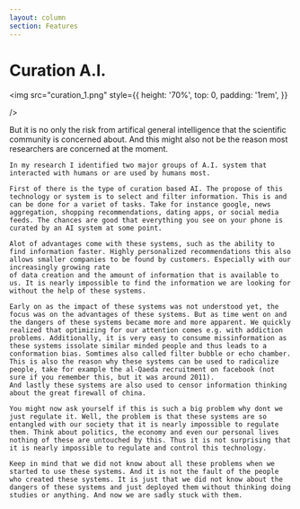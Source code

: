 ```yaml
---
layout: column
section: Features
---
```


# Curation A.I.

<img
    src="curation_1.png"
    style={{
        height: '70%',
        top: 0,
        padding: '1rem',
    }}

/>

<Note>
    But it is no only the risk from artifical general intelligence that the scientific community is concerned about. And this might also not be the reason most researchers are concerned at the moment.

    In my research I identified two major groups of A.I. system that interacted with humans or are used by humans most.

    First of there is the type of curation based AI. The propose of this technology or system is to select and filter information. This is and can be done for a variet of tasks. Take for instance google, news aggregation, shopping recommendations, dating apps, or social media feeds. The chances are good that everything you see on your phone is curated by an AI system at some point.

    Alot of advantages come with these systems, such as the ability to find information faster. Highly personalized recommendations this also allows smaller companies to be found by customers. Especially with our increasingly growing rate
    of data creation and the amount of information that is available to us. It is nearly impossible to find the information we are looking for without the help of these systems.

    Early on as the impact of these systems was not understood yet, the focus was on the advantages of these systems. But as time went on and the dangers of these systems became more and more apparent. We quickly realized that optimizing for our attention comes e.g. with addiction problems. Additionally, it is very easy to consume missinformation as these systems issolate similar minded people and thus leads to a conformation bias. Somtimes also called filter bubble or echo chamber. This is also the reason why these systems can be used to radicalize people, take for example the al-Qaeda recruitment on facebook (not sure if you remember this, but it was around 2011).
    And lastly these systems are also used to censor information thinking about the great firewall of china.

    You might now ask yourself if this is such a big problem why dont we just regulate it. Well, the problem is that these systems are so entangled with our society that it is nearly impossible to regulate them. Think about politics, the economy and even our personal lives nothing of these are untouched by this. Thus it is not surprising that it is nearly impossible to regulate and control this technology.

    Keep in mind that we did not know about all these problems when we started to use these systems. And it is not the fault of the people who created these systems. It is just that we did not know about the dangers of these systems and just deployed them without thinking doing studies or anything. And now we are sadly stuck with them.

</Note>

<Navbar sections={false} />
